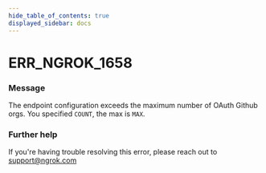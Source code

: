 ```yaml
---
hide_table_of_contents: true
displayed_sidebar: docs
---
```



# ERR_NGROK_1658

### Message
The endpoint configuration exceeds the maximum number of OAuth Github orgs. You specified `COUNT`, the max is `MAX`.

<ErrorDetails error='err_ngrok_1658' />


### Further help
If you're having trouble resolving this error, please reach out to [support@ngrok.com](mailto:support@ngrok.com?subject=Help%20with%20ERR_NGROK_1658)

